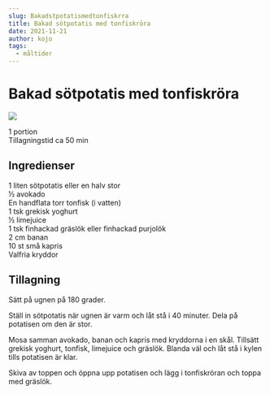 ```yaml
---
slug: Bakadstpotatismedtonfiskrra
title: Bakad sötpotatis med tonfiskröra
date: 2021-11-21
author: kojo
tags:
  - måltider
---
```


# Bakad sötpotatis med tonfiskröra

![](../images/820f8709-f1da-4718-982b-6cd264fe1321.jpeg)



1 portion <br/>
Tillagningstid ca 50 min 

 ## Ingredienser

1 liten sötpotatis eller en halv stor<br/>
½ avokado <br/>
En handflata torr tonfisk (i vatten)<br/>
1 tsk grekisk yoghurt <br/>
½ limejuice <br/>
1 tsk finhackad gräslök eller finhackad purjolök<br/>
2 cm banan<br/>
10 st små kapris<br/>
Valfria kryddor

 ## Tillagning

Sätt på ugnen på 180 grader. 

Ställ in sötpotatis när ugnen är varm och låt stå i 40 minuter. Dela på potatisen om den är stor.

Mosa samman avokado, banan och kapris med kryddorna i en skål. Tillsätt grekisk yoghurt, tonfisk, limejuice och gräslök. Blanda väl och låt stå i kylen tills potatisen är klar. 

Skiva av toppen och öppna upp potatisen och lägg i tonfiskröran och toppa med gräslök.
